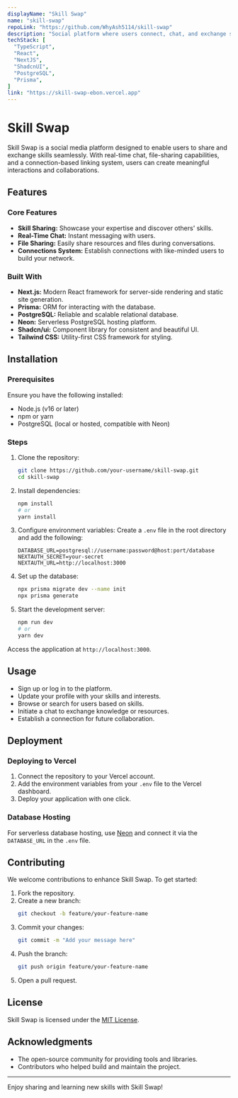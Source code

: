 ```yaml
---
displayName: "Skill Swap"
name: "skill-swap"
repoLink: "https://github.com/WhyAsh5114/skill-swap"
description: "Social platform where users connect, chat, and exchange skills, with file sharing."
techStack: [
  "TypeScript",
  "React",
  "NextJS",
  "ShadcnUI",
  "PostgreSQL",
  "Prisma",
]
link: "https://skill-swap-ebon.vercel.app"
---
```


# Skill Swap

Skill Swap is a social media platform designed to enable users to share and exchange skills seamlessly. With real-time chat, file-sharing capabilities, and a connection-based linking system, users can create meaningful interactions and collaborations.

## Features

### Core Features
- **Skill Sharing:** Showcase your expertise and discover others' skills.
- **Real-Time Chat:** Instant messaging with users.
- **File Sharing:** Easily share resources and files during conversations.
- **Connections System:** Establish connections with like-minded users to build your network.

### Built With
- **Next.js:** Modern React framework for server-side rendering and static site generation.
- **Prisma:** ORM for interacting with the database.
- **PostgreSQL:** Reliable and scalable relational database.
- **Neon:** Serverless PostgreSQL hosting platform.
- **Shadcn/ui:** Component library for consistent and beautiful UI.
- **Tailwind CSS:** Utility-first CSS framework for styling.

## Installation

### Prerequisites
Ensure you have the following installed:
- Node.js (v16 or later)
- npm or yarn
- PostgreSQL (local or hosted, compatible with Neon)

### Steps
1. Clone the repository:
   ```bash
   git clone https://github.com/your-username/skill-swap.git
   cd skill-swap
   ```

2. Install dependencies:
   ```bash
   npm install
   # or
   yarn install
   ```

3. Configure environment variables:
   Create a `.env` file in the root directory and add the following:
   ```env
   DATABASE_URL=postgresql://username:password@host:port/database
   NEXTAUTH_SECRET=your-secret
   NEXTAUTH_URL=http://localhost:3000
   ```

4. Set up the database:
   ```bash
   npx prisma migrate dev --name init
   npx prisma generate
   ```

5. Start the development server:
   ```bash
   npm run dev
   # or
   yarn dev
   ```

Access the application at `http://localhost:3000`.

## Usage
- Sign up or log in to the platform.
- Update your profile with your skills and interests.
- Browse or search for users based on skills.
- Initiate a chat to exchange knowledge or resources.
- Establish a connection for future collaboration.

## Deployment

### Deploying to Vercel
1. Connect the repository to your Vercel account.
2. Add the environment variables from your `.env` file to the Vercel dashboard.
3. Deploy your application with one click.

### Database Hosting
For serverless database hosting, use [Neon](https://neon.tech) and connect it via the `DATABASE_URL` in the `.env` file.

## Contributing
We welcome contributions to enhance Skill Swap. To get started:

1. Fork the repository.
2. Create a new branch:
   ```bash
   git checkout -b feature/your-feature-name
   ```
3. Commit your changes:
   ```bash
   git commit -m "Add your message here"
   ```
4. Push the branch:
   ```bash
   git push origin feature/your-feature-name
   ```
5. Open a pull request.

## License
Skill Swap is licensed under the [MIT License](LICENSE).

## Acknowledgments
- The open-source community for providing tools and libraries.
- Contributors who helped build and maintain the project.

---

Enjoy sharing and learning new skills with Skill Swap!
